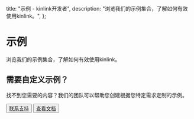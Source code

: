 
  title: "示例 - kinlink开发者",
  description: "浏览我们的示例集合，了解如何有效使用kinlink。",
};

# 示例

浏览我们的示例集合，了解如何有效使用kinlink。

<ExamplesClient />

## 需要自定义示例？

找不到您需要的内容？我们的团队可以帮助您创建根据您特定需求定制的示例。

<div className="flex flex-col sm:flex-row gap-4 mt-4">
  <Button asChild>
    <a href="https://www.kintone.cn/">联系支持</a>
  </Button>
  <Button variant="outline" asChild>
    <a href="/docs">查看文档</a>
  </Button>
</div>
